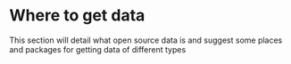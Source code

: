 # Where to get data

This section will detail what open source data is and suggest some places and packages for getting data of different types